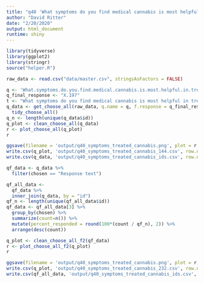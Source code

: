 ```yaml
---
title: "q40 'What symptoms do you find medical cannabis is most helpful in treating/alleviating? (Please select all that apply)'"
author: "David Ritter"
date: "2/20/2020"
output: html_document
runtime: shiny
---
```


```r
library(tidyverse)
library(ggplot2)
library(stringr)
source("helper.R")
```

```r
raw_data <- read.csv("data/master.csv", stringsAsFactors = FALSE)
```

```r
q <- 'What.symptoms.do.you.find.medical.cannabis.is.most.helpful.in.treating.alleviating...Please.select.all.that.apply.'
q_final_response <- "X.197"
t <- "What symptoms do you find medical cannabis is most helpful in treating/alleviating? (Please select all that apply)"
q_data <- get_choose_all(raw_data, q.name = q, f.response = q_final_response) %>%
  tidy_choose_all()
q_n <- length(unique(q_data$id))
q_plot <- clean_choose_all(q_data)
r <- plot_choose_all(q_plot)
r
```

```r
ggsave(filename = 'output/q40_symptoms_treated_cannabis.png', plot = r, device = 'png')
write.csv(q_plot, 'output/q40_symptoms_treated_cannabis_144.csv', row.names = FALSE)
write.csv(q_data, 'output/q40_symptoms_treated_cannabis_ids.csv', row.names = FALSE)
```

```r
qf_data <- q_data %>%
  filter(chosen == "Response text")
```

```r
qf_all_data <- 
  qf_data %>%
  inner_join(q_data, by = "id")
qf_n <- length(unique(qf_all_data$id))
qf_data <- qf_all_data[3] %>%
  group_by(chosen) %>%
  summarize(count=n()) %>%
  mutate(percent_responded = round(100*(count / qf_n), 2)) %>%
  arrange(desc(count))
```

```r
q_plot <- clean_choose_all_f2(qf_data)
r <- plot_choose_all_f2(q_plot)
r
```

```r
ggsave(filename = 'output/q40_symptoms_treated_cannabis.png', plot = r, device = 'png')
write.csv(q_plot, 'output/q40_symptoms_treated_cannabis_232.csv', row.names = FALSE)
write.csv(qf_all_data, 'output/q40_symptoms_treated_cannabis_ids.csv', row.names = FALSE)
```


